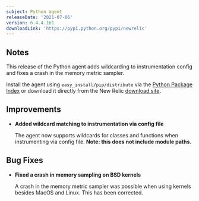 ```yaml
---
subject: Python agent
releaseDate: '2021-07-06'
version: 6.4.4.161
downloadLink: 'https://pypi.python.org/pypi/newrelic'
---
```


## Notes

This release of the Python agent adds wildcarding to instrumentation config and fixes a crash in the memory metric sampler.

Install the agent using `easy_install/pip/distribute` via the [Python Package Index](https://pypi.python.org/pypi/newrelic) or download it directly from the New Relic [download site](http://download.newrelic.com/python_agent/release).

## Improvements

* **Added wildcard matching to instrumentation via config file**

  The agent now supports wildcards for classes and functions when instrumenting via config file. **Note: this does not include module paths.**

## Bug Fixes

* **Fixed a crash in memory sampling on BSD kernels**

  A crash in the memory metric sampler was possible when using kernels besides MacOS and Linux. This has been corrected.
